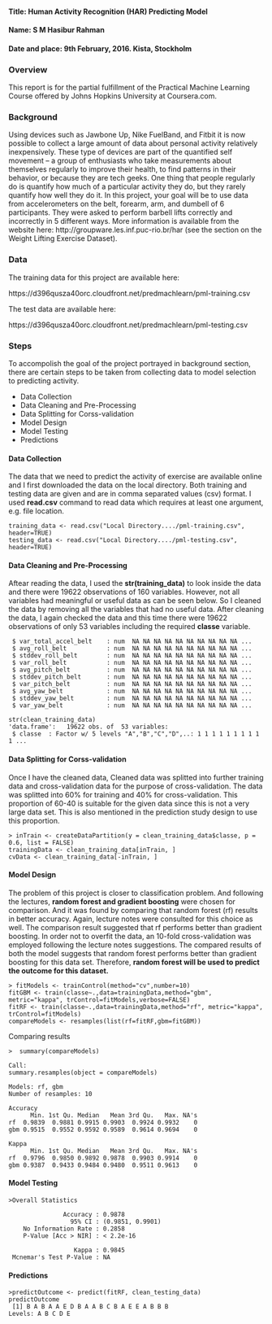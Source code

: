 <h4>Title: Human Activity Recognition (HAR) Predicting Model</h4>
<h4>Name: S M Hasibur Rahman </h4>
<h4>Date and place: 9th February, 2016. Kista, Stockholm </h4>
<h3>Overview</h3>
This report is for the partial fulfillment of the Practical Machine Learning Course offered by Johns Hopkins University at Coursera.com. 

<h3>Background</h3>

Using devices such as Jawbone Up, Nike FuelBand, and Fitbit it is now possible to collect a large amount of data about personal activity relatively inexpensively. These type of devices are part of the quantified self movement – a group of enthusiasts who take measurements about themselves regularly to improve their health, to find patterns in their behavior, or because they are tech geeks. One thing that people regularly do is quantify how much of a particular activity they do, but they rarely quantify how well they do it. In this project, your goal will be to use data from accelerometers on the belt, forearm, arm, and dumbell of 6 participants. They were asked to perform barbell lifts correctly and incorrectly in 5 different ways. More information is available from the website here: http://groupware.les.inf.puc-rio.br/har (see the section on the Weight Lifting Exercise Dataset).

<h3>Data</h3>

The training data for this project are available here:

https://d396qusza40orc.cloudfront.net/predmachlearn/pml-training.csv

The test data are available here:

https://d396qusza40orc.cloudfront.net/predmachlearn/pml-testing.csv

<h3> Steps </h3>
<p> To accompolish the goal of the project portrayed in background section, there are certain steps to be taken from collecting data to model selection to predicting activity. </p>
<ul>
<li>Data Collection</li>
<li>Data Cleaning and Pre-Processing</li>
<li>Data Splitting for Corss-validation</li>
<li>Model Design</li>
<li>Model Testing</li>
<li>Predictions</li>
</ul>
<h4>Data Collection</h4>
<p>The data that we need to predict the activity of exercise are available online and I first downloaded the data on the local directory. Both training and testing data are given and are in comma separated values (csv) format. I used <b>read.csv</b> command to read data which requires at least one argument, e.g. file location.</p>
<pre><code>training_data <- read.csv("Local Directory..../pml-training.csv", header=TRUE)
testing_data <- read.csv("Local Directory..../pml-testing.csv", header=TRUE)</code></pre>
<h4>Data Cleaning and Pre-Processing</h4>
<p>Aftear reading the data, I used the <b>str(training_data)</b> to look inside the data and there were 19622 observations of 160 variables. However, not all variables had meaningful or useful data as can be seen below. So I cleaned the data by removing all the variables that had no useful data. After cleaning the data, I again checked the data and this time there were 19622 observations of only 53 variables including the required <b>classe</b> variable. </p>
<pre><code> $ var_total_accel_belt    : num  NA NA NA NA NA NA NA NA NA NA ...
 $ avg_roll_belt           : num  NA NA NA NA NA NA NA NA NA NA ...
 $ stddev_roll_belt        : num  NA NA NA NA NA NA NA NA NA NA ...
 $ var_roll_belt           : num  NA NA NA NA NA NA NA NA NA NA ...
 $ avg_pitch_belt          : num  NA NA NA NA NA NA NA NA NA NA ...
 $ stddev_pitch_belt       : num  NA NA NA NA NA NA NA NA NA NA ...
 $ var_pitch_belt          : num  NA NA NA NA NA NA NA NA NA NA ...
 $ avg_yaw_belt            : num  NA NA NA NA NA NA NA NA NA NA ...
 $ stddev_yaw_belt         : num  NA NA NA NA NA NA NA NA NA NA ...
 $ var_yaw_belt            : num  NA NA NA NA NA NA NA NA NA NA ...</code></pre>
<pre><code>str(clean_training_data)
'data.frame':   19622 obs. of  53 variables:
 $ classe  : Factor w/ 5 levels "A","B","C","D",..: 1 1 1 1 1 1 1 1 1 1 ...
</code></pre>
<h4>Data Splitting for Corss-validation</h4>
<p>Once I have the cleaned data, Cleaned data was splitted into further training data and cross-validation data for the purpose of cross-validation. The data was splitted into 60% for training and 40% for cross-validation. This proportion of 60-40 is suitable for the given data since this is not a very large data set. This is also mentioned in the prediction study design to use this proportion.  </p>
<pre><code>> inTrain <- createDataPartition(y = clean_training_data$classe, p = 0.6, list = FALSE)
trainingData <- clean_training_data[inTrain, ]
cvData <- clean_training_data[-inTrain, ]
</code></pre>
<h4>Model Design</h4>
<p>The problem of this project is closer to classification problem. And following the lectures, <b>random forest and gradient boosting</b> were chosen for comparison. And it was found by comparing that random forest (rf) results in better accuracy. Again, lecture notes were consulted for this choice as well. The comparison result suggested that rf performs better than gradient boosting. In order not to overfit the data, an 10-fold cross-validation was employed following the lecture notes suggestions. The compared results of both the model suggests that random forest performs better than gradient boosting for this data set. Therefore, <b>random forest will be used to predict the outcome for this dataset.</b> </p>
<pre><code>> fitModels <- trainControl(method="cv",number=10)
fitGBM <- train(classe~.,data=trainingData,method="gbm", metric="kappa", trControl=fitModels,verbose=FALSE)
fitRF <- train(classe~.,data=trainingData,method="rf", metric="kappa", trControl=fitModels)
compareModels <- resamples(list(rf=fitRF,gbm=fitGBM))
</code></pre>
Comparing results
<pre><code>>  summary(compareModels)

Call:
summary.resamples(object = compareModels)

Models: rf, gbm 
Number of resamples: 10 

Accuracy 
      Min. 1st Qu. Median   Mean 3rd Qu.   Max. NA's
rf  0.9839  0.9881 0.9915 0.9903  0.9924 0.9932    0
gbm 0.9515  0.9552 0.9592 0.9589  0.9614 0.9694    0

Kappa 
      Min. 1st Qu. Median   Mean 3rd Qu.   Max. NA's
rf  0.9796  0.9850 0.9892 0.9878  0.9903 0.9914    0
gbm 0.9387  0.9433 0.9484 0.9480  0.9511 0.9613    0
</code></pre>
<h4>Model Testing</h4>

<pre><code>>Overall Statistics
                                          
               Accuracy : 0.9878          
                 95% CI : (0.9851, 0.9901)
    No Information Rate : 0.2858          
    P-Value [Acc > NIR] : < 2.2e-16       
                                          
                  Kappa : 0.9845          
 Mcnemar's Test P-Value : NA              
</code></pre>
<h4>Predictions</h4>
<pre><code>>predictOutcome <- predict(fitRF, clean_testing_data)
predictOutcome 
 [1] B A B A A E D B A A B C B A E E A B B B
Levels: A B C D E           
</code></pre>
